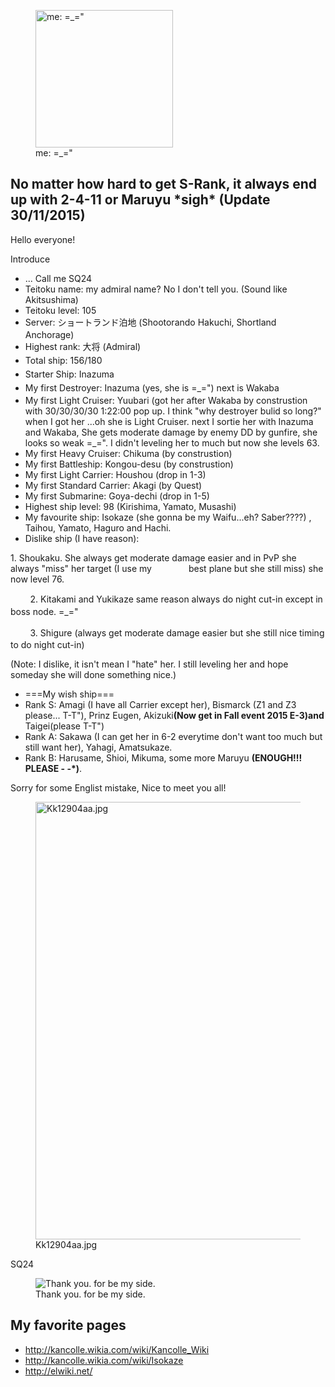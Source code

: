 [[File:Isokaze40.jpg|thumb|220px|right|me: =_="]]

==No matter how hard to get S-Rank, it always end up with 2-4-11 or Maruyu *sigh* (Update 30/11/2015)==
Hello everyone!

Introduce
*... Call me SQ24
*Teitoku name: my admiral name? No I don't tell you. (Sound like Akitsushima)
*Teitoku level: 105
*Server: <span style="font-size:14px;line-height:22px;">ショートランド泊地 (Shootorando Hakuchi, Shortland Anchorage)</span>
*Highest rank: <span style="font-size:14px;line-height:22px;text-align:center;">大将 (Admiral)</span>
*<span style="font-size:14px;line-height:22px;text-align:center;">Total ship: 156/180</span>
*<span style="font-size:14px;line-height:22px;text-align:center;">Starter Ship: Inazuma</span>
*<span style="font-size:14px;line-height:22px;text-align:center;">My first Destroyer: Inazuma (yes, she is =_=") next is Wakaba</span>
*My first Light Cruiser: Yuubari (got her after Wakaba by construstion with 30/30/30/30 1:22:00 pop up. I think "why destroyer bulid so long?" when I got her ...oh she is Light Cruiser. next I sortie her with Inazuma and Wakaba, She gets moderate damage by enemy DD by gunfire, she looks so weak =_=". I didn't leveling her to much but now she levels 63.
*My first Heavy Cruiser: Chikuma (by construstion)
*My first Battleship: Kongou-desu (by construstion)
*My first Light Carrier: Houshou (drop in 1-3)
*My first Standard Carrier: Akagi (by Quest)
*My first Submarine: Goya-dechi (drop in 1-5)
*Highest ship level: 98 (Kirishima, Yamato, Musashi)
*My favourite ship: Isokaze (she gonna be my Waifu...eh? Saber????) , Taihou, Yamato, Haguro and Hachi.
*Dislike ship (I have reason): 
​1. Shoukaku. She always get moderate damage easier and in PvP she always "miss" her target (I use my               best plane but she still miss) she now level 76. 

<span style="line-height:20px;">        2. Kitakami and Yukikaze same reason always do night cut-in except in boss node. =_="</span>

<span style="line-height:20px;">        3. Shigure (always get </span>moderate damage easier but she still nice timing to do night cut-in)

(Note: I dislike, it isn't mean I "hate" her. I still leveling her and hope someday she will done something nice.)
*===My wish ship===
*Rank S: Amagi (I have all Carrier except her), Bismarck (Z1 and Z3 please... T-T"), Prinz Eugen, Akizuki'''(Now get in Fall event 2015 E-3) ''''''and''' Taigei(please T-T")
*Rank A: Sakawa (I can get her in 6-2 everytime don't want too much but still want her), Yahagi, Amatsukaze.
*Rank B: Harusame, Shioi, Mikuma, some more Maruyu '''(ENOUGH!!! PLEASE - -*)'''.

Sorry for some Englist mistake, Nice to meet you all!

[[File:Kk12904aa.jpg|thumb|left|700px]]




























SQ24

[[File:Isokaze41.jpg|thumb|Thank you. for be my side.]]
==My favorite pages==

* http://kancolle.wikia.com/wiki/Kancolle_Wiki
* http://kancolle.wikia.com/wiki/Isokaze
* http://elwiki.net/